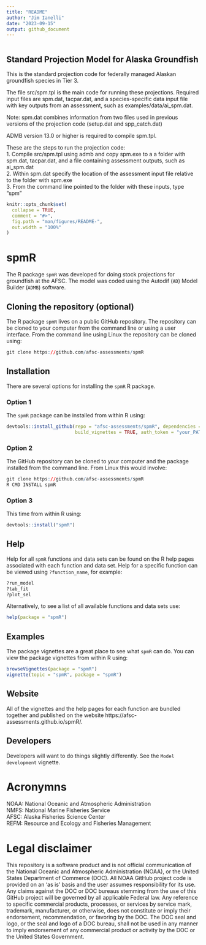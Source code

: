 ```yaml
---
title: "README"
author: "Jim Ianelli"
date: "2023-09-15"
output: github_document
---
```

```r
```

## Standard Projection Model for Alaska Groundfish

This is the standard projection code for federally managed Alaskan groundfish species in Tier 3.

The file src/spm.tpl is the main code for running these projections.
Required input files are spm.dat, tacpar.dat, and a species-specific data input file with key outputs from an assessment, such as examples/data/ai_spm.dat.

Note: spm.dat combines information from two files used in previous versions of the projection code (setup.dat and spp_catch.dat)

ADMB version 13.0 or higher is required to compile spm.tpl.

These are the steps to run the projection code:\
1. Compile src/spm.tpl using admb and copy spm.exe to a a folder with spm.dat, tacpar.dat, and a file containing assessment outputs, such as ai_spm.dat\
2. Within spm.dat specify the location of the assessment input file relative to the folder with spm.exe\
3. From the command line pointed to the folder with these inputs, type "spm"\

<!-- README.md is generated from README.Rmd. Please edit that file -->

```r
knitr::opts_chunk$set(
  collapse = TRUE,
  comment = "#>",
  fig.path = "man/figures/README-",
  out.width = "100%"
)
```

# spmR

The R package `spmR` was developed for doing 
stock projections for groundfish at the AFSC.
The model was coded using the Autodif (`AD`) Model 
Builder (`ADMB`) software.

## Cloning the repository (optional)

The R package `spmR` lives on a public GitHub repository. The repository can be 
cloned to your computer from the command line or using a user interface. From 
the command line using Linux the repository can be cloned using:

``` r
git clone https://github.com/afsc-assessments/spmR
```

## Installation

There are several options for installing the `spmR` R package.

### Option 1

The `spmR` package can be installed from within R using:

``` r
devtools::install_github(repo = "afsc-assessments/spmR", dependencies = TRUE, 
                         build_vignettes = TRUE, auth_token = "your_PAT")
```

### Option 2

The GitHub repository can be cloned to your computer and the package installed 
from the command line. From Linux this would involve:

``` r
git clone https://github.com/afsc-assessments/spmR
R CMD INSTALL spmR
```

### Option 3

This time from within R using:

``` r
devtools::install("spmR")
```

## Help

Help for all `spmR` functions and data sets can be found on the R help pages 
associated with each function and data set. Help for a specific function can be 
viewed using `?function_name`, for example:

``` r
?run_model
?tab_fit
?plot_sel
```

Alternatively, to see a list of all available functions and data sets use:

``` r
help(package = "spmR")
```

## Examples

The package vignettes are a great place to see what `spmR` can do. You can view 
the package vignettes from within R using:

``` r
browseVignettes(package = "spmR")
vignette(topic = "spmR", package = "spmR")
```

## Website

All of the vignettes and the help pages for each function are bundled together 
and published on the website https://afsc-assessments.github.io/spmR/.

## Developers

Developers will want to do things slightly differently. See the 
`Model development` vignette.

# Acronymns

NOAA: National Oceanic and Atmospheric Administration     
NMFS: National Marine Fisheries Service     
AFSC: Alaska Fisheries Science Center     
REFM: Resource and Ecology and Fisheries Management      

# Legal disclaimer
This repository is a software product and is not official communication of the National Oceanic and Atmospheric Administration (NOAA), or the United States Department of Commerce (DOC). All NOAA GitHub project code is provided on an ‘as is’ basis and the user assumes responsibility for its use. Any claims against the DOC or DOC bureaus stemming from the use of this GitHub project will be governed by all applicable Federal law. Any reference to specific commercial products, processes, or services by service mark, trademark, manufacturer, or otherwise, does not constitute or imply their endorsement, recommendation, or favoring by the DOC. The DOC seal and logo, or the seal and logo of a DOC bureau, shall not be used in any manner to imply endorsement of any commercial product or activity by the DOC or the United States Government.



